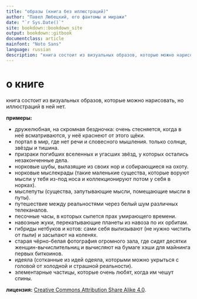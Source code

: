 ```yaml
--- 
title: "образы (книга без иллюстраций)"
author: "Павел Любецкий, его фантомы и миражи"
date: "`r Sys.Date()`"
site: bookdown::bookdown_site
output: bookdown::gitbook
documentclass: article 
mainfont: "Noto Sans"
language: russian
description: "книга состоит из визуальных образов, которые можно нарисовать, но иллюстраций в ней нет."
---
```

# о книге {#about}

книга состоит из визуальных образов, которые можно нарисовать, но иллюстраций в ней нет.

__примеры:__

- дружелюбная, на скромная бездночка: очень стесняется, когда в неё всматриваются, у неё краснеют от этого щёки.
- портал в мир, где нет речи и словесного мышления. только солнце, звёзды и тишина.
- призраки погибших вселенных и угасших звёзд, у которых остались незаконченные дела.
- норковые шубы, вылазящие из своих нор и собирающиеся на охоту.
- норковые мыслекрады (такие маленькие существа, которые воруют мысли у тебя из-под носа и коллекционируют потом у себя в норках).
- мыслепуты (существа, запутывающие мысли, помещающие мысли в путы).
- путешествие между реальностями через белый шум различных телеканалов.
- песочные часы, в которых сыпется прах умирающего времени.
- навозные жуки, перекатывающие планеты из навоза по их орбитам.
- гибриды нетбуков и котов: сами себя вылизывают (не нужно чистить от пыли) и засыпают на коленях.
- старая чёрно-белая фотография огромного зала, где сидят десятки женщин-вычислительниц и вычисляют на бумаге хэши для майнинга первых биткоинов.
- идеяла (сотканные из идей одеяла, которыми можно укрыться с головой от холодной и страшной реальности).
- элементарные частицы, которые очень любят, когда им чешут спины.

__лицензия:__ [Creative Commons Attribution Share Alike 4.0](https://creativecommons.org/licenses/by-sa/4.0/deed.ru).

